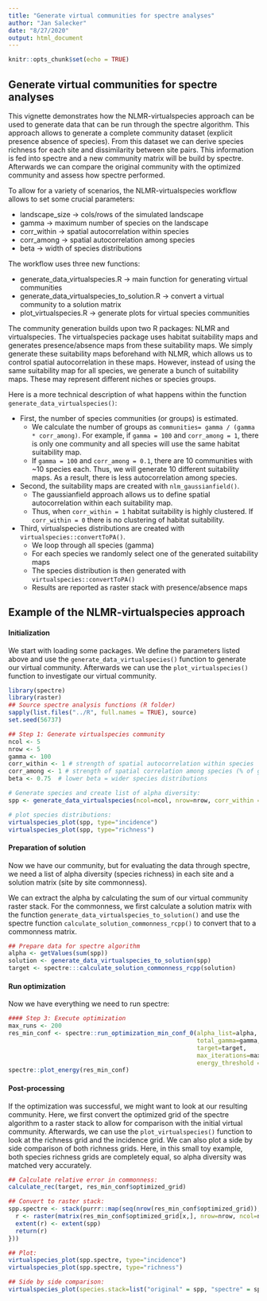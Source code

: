 ```yaml
---
title: "Generate virtual communities for spectre analyses"
author: "Jan Salecker"
date: "8/27/2020"
output: html_document
---
```


```r
knitr::opts_chunk$set(echo = TRUE)
```

## Generate virtual communities for spectre analyses

This vignette demonstrates how the NLMR-virtualspecies approach can be used to generate data that can be run through the spectre algorithm. This approach allows to generate a complete community dataset (explicit presence absence of species). From this dataset we can derive species richness for each site and dissimilarity between site pairs. This information is fed into spectre and a new community matrix will be build by spectre. Afterwards we can compare the original community with the optimized community and assess how spectre performed.

To allow for a variety of scenarios, the NLMR-virtualspecies workflow allows to set some crucial parameters:

* landscape_size -> cols/rows of the simulated landscape
* gamma -> maximum number of species on the landscape
* corr_within -> spatial autocorrelation within species
* corr_among -> spatial autocorrelation among species
* beta -> width of species distributions

The workflow uses three new functions:

* generate_data_virtualspecies.R -> main function for generating virtual communities
* generate_data_virtualspecies_to_solution.R -> convert a virtual community to a solution matrix
* plot_virtualspecies.R -> generate plots for virtual species communities

The community generation builds upon two R packages: NLMR and virtualspecies.
The virtualspecies package uses habitat suitability maps and generates presence/absence maps from these suitability maps.
We simply generate these suitability maps beforehand with NLMR, which allows us to control spatial autocorrelation in these maps.
However, instead of using the same suitability map for all species, we generate a bunch of suitability maps. These may represent different niches or species groups.

Here is a more technical description of what happens within the function `generate_data_virtualspecies()`:

* First, the number of species communities (or groups) is estimated. 
    * We calculate the number of groups as `communities= gamma / (gamma * corr_among)`. For example, if `gamma = 100` and `corr_among = 1`, there is only one community and all species will use the same habitat suitability map. 
    * If `gamma = 100` and `corr_among = 0.1`, there are 10 communities with ~10 species each. Thus, we will generate 10 different suitability maps. As a result, there is less autocorrelation among species.
* Second, the suitability maps are created with `nlm_gaussianfield()`. 
    * The gaussianfield approach allows us to define spatial autocorrelation within each suitability map. 
    * Thus, when `corr_within = 1` habitat suitability is highly clustered. If `corr_within = 0` there is no clustering of habitat suitability.
* Third, virtualspecies distributions are created with `virtualspecies::convertToPA()`.
    * We loop through all species (gamma)
    * For each species we randomly select one of the generated suitability maps
    * The species distribution is then generated with `virtualspecies::convertToPA()`
    * Results are reported as raster stack with presence/absence maps


## Example of the NLMR-virtualspecies approach

#### Initialization

We start with loading some packages.
We define the parameters listed above and use the `generate_data_virtualspecies()` function to generate our virtual community.
Afterwards we can use the `plot_virtualspecies()` function to investigate our virtual community.

```r
library(spectre)
library(raster)
## Source spectre analysis functions (R folder)
sapply(list.files("../R", full.names = TRUE), source)
set.seed(56737)

## Step 1: Generate virtualspecies community
ncol <- 5
nrow <- 5
gamma <- 100
corr_within <- 1 # strength of spatial autocorrelation within species
corr_among <- 1 # strength of spatial correlation among species (% of gamma)
beta <- 0.75  # lower beta = wider species distributions

# Generate species and create list of alpha diversity:
spp <- generate_data_virtualspecies(ncol=ncol, nrow=nrow, corr_within = corr_within, corr_among = corr_among, gamma = gamma, beta = beta)

# plot species distributions:
virtualspecies_plot(spp, type="incidence")
virtualspecies_plot(spp, type="richness")
```

#### Preparation of solution

Now we have our community, but for evaluating the data through spectre, we need a list of alpha diversity (species richness) in each site and a solution matrix (site by site commonness).

We can extract the alpha by calculating the sum of our virtual community raster stack. For the commonness, we first calculate a solution matrix with the function `generate_data_virtualspecies_to_solution()` and use the spectre function `calculate_solution_commonness_rcpp()` to convert that to a commonness matrix.

```r
## Prepare data for spectre algorithm
alpha <- getValues(sum(spp))
solution <- generate_data_virtualspecies_to_solution(spp)
target <- spectre:::calculate_solution_commonness_rcpp(solution)
```

#### Run optimization

Now we have everything we need to run spectre:

```r
#### Step 3: Execute optimization
max_runs <- 200
res_min_conf <- spectre::run_optimization_min_conf_0(alpha_list=alpha, 
                                                     total_gamma=gamma, 
                                                     target=target, 
                                                     max_iterations=max_runs,
                                                     energy_threshold = 0.0)
spectre::plot_energy(res_min_conf)
```

#### Post-processing

If the optimization was successful, we might want to look at our resulting community.
Here, we first convert the optimized grid of the spectre algorithm to a raster stack to allow for comparison with the initial virtual community. Afterwards, we can use the `plot_virtualspecies()` function to look at the richness grid and the incidence grid.
We can also plot a side by side comparison of both richness grids. Here, in this small toy example, both species richness grids are completely equal, so alpha diversity was matched very accurately.

```r
## Calculate relative error in commonness:
calculate_rec(target, res_min_conf$optimized_grid)

## Convert to raster stack:
spp.spectre <- stack(purrr::map(seq(nrow(res_min_conf$optimized_grid)), function(x) {
  r <- raster(matrix(res_min_conf$optimized_grid[x,], nrow=nrow, ncol=ncol, byrow = TRUE))
  extent(r) <- extent(spp)
  return(r)
}))

## Plot:
virtualspecies_plot(spp.spectre, type="incidence")
virtualspecies_plot(spp.spectre, type="richness")

## Side by side comparison:
virtualspecies_plot(species.stack=list("original" = spp, "spectre" = spp.spectre), type="richness")


```







